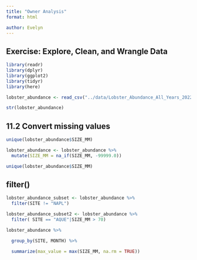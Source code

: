 ```yaml
---
title: "Owner Analysis"
format: html

author: Evelyn
---
```


## Exercise: Explore, Clean, and Wrangle Data

```r
library(readr)
library(dplyr)
library(ggplot2)
library(tidyr)
library(here)
```
```r
lobster_abundance <- read_csv("../data/Lobster_Abundance_All_Years_20220829.csv")
```

```r
str(lobster_abundance)
```

## 11.2 Convert missing values

```r
unique(lobster_abundance$SIZE_MM)
```

```r
lobster_abundance <- lobster_abundance %>%
  mutate(SIZE_MM = na_if(SIZE_MM, -99999.0))

unique(lobster_abundance$SIZE_MM)
```

## filter()

```r
lobster_abundance_subset <- lobster_abundance %>%
  filter(SITE != "NAPL")

```

```r
lobster_abundance_subset2 <- lobster_abundance %>%
  filter( SITE == "AQUE"|SIZE_MM > 70)
```

```r
lobster_abundance %>% 

  group_by(SITE, MONTH) %>% 

  summarize(max_value = max(SIZE_MM, na.rm = TRUE)) 
```

